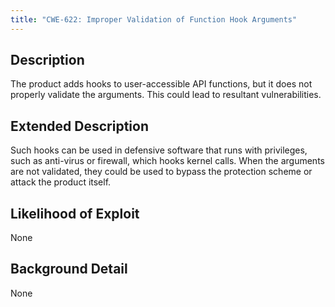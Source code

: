 ```yaml
---
title: "CWE-622: Improper Validation of Function Hook Arguments"
---
```


## Description
The product adds hooks to user-accessible API functions, but it does not properly validate the arguments. This could lead to resultant vulnerabilities.

## Extended Description
Such hooks can be used in defensive software that runs with privileges, such as anti-virus or firewall, which hooks kernel calls. When the arguments are not validated, they could be used to bypass the protection scheme or attack the product itself.

## Likelihood of Exploit
None

## Background Detail
None
        